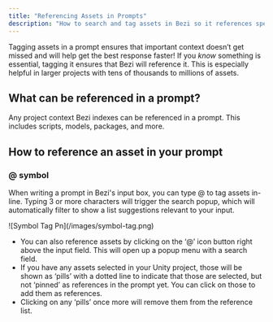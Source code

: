 ```yaml
---
title: "Referencing Assets in Prompts"
description: "How to search and tag assets in Bezi so it references specific context in a task"
---
```


Tagging assets in a prompt ensures that important context doesn’t get missed and will help get the best response faster\! If you _know_ something is essential, tagging it ensures that Bezi will reference it. This is especially helpful in larger projects with tens of thousands to millions of assets.

## What can be referenced in a prompt?

Any project context Bezi indexes can be referenced in a prompt. This includes scripts, models, packages, and more.

## How to reference an asset in your prompt

### @ symbol

When writing a prompt in Bezi's input box, you can type @ to tag assets in-line. Typing 3 or more characters will trigger the search popup, which will automatically filter to show a list suggestions relevant to your input.

<Frame>
  ![Symbol Tag Pn](/images/symbol-tag.png)
</Frame>


- You can also reference assets by clicking on the ‘@’ icon button right above the input field. This will open up a popup menu with a search field.
- If you have any assets selected in your Unity project, those will be shown as ‘pills’ with a dotted line to indicate that those are selected, but not ‘pinned’ as references in the prompt yet. You can click on those to add them as references.
- Clicking on any ‘pills’ once more will remove them from the reference list.